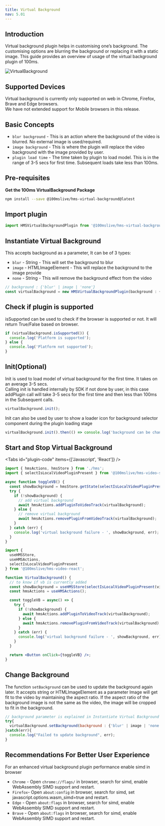 ```yaml
---
title: Virtual Background
nav: 5.01
---
```


## Introduction

Virtual background plugin helps in customising one’s background. The customising options are blurring the background or replacing it with a static image.
This guide provides an overview of usage of the virtual background plugin of 100ms.

![VirtualBackground](/docs/v2/virtual.gif)

## Supported Devices

Virtual background is currently only supported on web in Chrome, Firefox, Brave and Edge browsers.<br/>
We have not extended support for Mobile browsers in this release.

## Basic Concepts

-   `blur background` - This is an action where the background of the video is blurred. No external image is used/required.
-   `image background` - This is where the plugin will replace the video background with the image provided by user.
-   `plugin load time` - The time taken by plugin to load model. This is in the range of 3-5 secs for first time. Subsequent loads take less than 100ms.

## Pre-requisites

**Get the 100ms VirtualBackground Package**

```bash
npm install --save @100mslive/hms-virtual-background@latest
```

## Import plugin

```jsx
import HMSVirtualBackgroundPlugin from '@100mslive/hms-virtual-background';
```

## Instantiate Virtual Background

This accepts background as a parameter, It can be of 3 types:

-  `blur` - String - This will set the background to blur
-  `image` - HTMLImageElement - This will replace the background to the image provide
-  `none` - String - This will remove the background effect from the video

```jsx
// background : {'blur' | image | 'none'}
const virtualBackground = new HMSVirtualBackgroundPlugin(background : {'blur' | image | 'none'});
```

## Check if plugin is supported

isSupported can be used to check if the browser is supported or not.
It will return True/False based on browser.

```jsx
if (virtualBackground.isSupported()) {
  console.log('Platform is supported');
} else {
  console.log('Platform not supported');
}
```

## Init(Optional)

Init is used to load model of virtual background for the first time.
It takes on an average 3-5 secs.<br/>
Calling init is handled internally by SDK if not done by user, in this case addPlugin call will
take 3-5 secs for the first time and then less than 100ms in the Subsequent calls.

```jsx
virtualBackground.init();
```

Init can also be used by user to show a loader icon for background selector component during the plugin loading stage

```jsx
virtualBackground.init().then(() => console.log('background can be changed now'));
```

## Start and Stop Virtual Background

<Tabs id="plugin-code" items={['Javascript', 'React']} />

<Tab id='plugin-code-0'>

```js
import { hmsActions, hmsStore } from './hms';
import { selectIsLocalVideoPluginPresent } from '@100mslive/hms-video-store';

async function toggleVB() {
  const showBackground = hmsStore.getState(selectIsLocalVideoPluginPresent(virtualBackground.getName()));
  try {
    if (!showBackground) {
      // add virtual background
      await hmsActions.addPluginToVideoTrack(virtualBackground);
    } else {
      // remove virtual background
      await hmsActions.removePluginFromVideoTrack(virtualBackground);
    }
  } catch (err) {
    console.log('virtual background failure - ', showBackground, err);
  }
}
```

</Tab>

<Tab id='plugin-code-1'>

```jsx
import {
  useHMSStore,
  useHMSActions,
  selectIsLocalVideoPluginPresent
} from '@100mslive/hms-video-react';

function VirtualBackground() {
  // to know if vb is currently added
  const showBackground = useHMSStore(selectIsLocalVideoPluginPresent(virtualBackground.getName()));
  const hmsActions = useHMSActions();

  const toggleVB = async() => {
    try {
      if (!showBackground) {
        await hmsActions.addPluginToVideoTrack(virtualBackground);
      } else {
        await hmsActions.removePluginFromVideoTrack(virtualBackground);
      }
    } catch (err) {
      console.log('virtual background failure - ', showBackground, err);
    }
  }

  return <Button onClick={toggleVB} />;
}
```

</Tab>

## Change Background

The function `setBackground` can be used to update the background again later.
It accepts string or HTMLImageElement as a parameter
Image will get fit to the video by maintaining the aspect ratio.
If the aspect ratio of the background image is not the same as the video, the image will be cropped to fit in the background.

```jsx
// background parameter is explained in Instantiate Virtual Background section
try{
  virtualBackground.setBackground(background : {'blur' | image | 'none'});
}catch(err){
  console.log("Failed to update background", err);
}
```

## Recommendations For Better User Experience

For an enhanced virtual background plugin performance enable simd in browser

-   `Chrome` - Open `chrome://flags/` in browser, search for simd, enable WebAssembly SIMD support and restart.
-   `Firefox`- Open `about:config` in browser, search for simd, set javascript.options.wasm_simd=true and restart.
-   `Edge` - Open `about:flags` in browser, search for simd, enable WebAssembly SIMD support and restart.
-   `Brave` - Open `about:flags` in browser, search for simd, enable WebAssembly SIMD support and restart.
